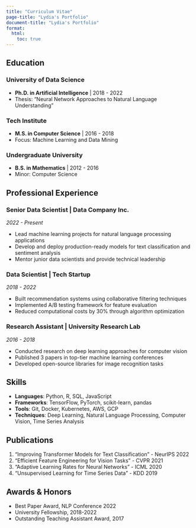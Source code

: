 ```yaml
---
title: "Curriculum Vitae"
page-title: "Lydia's Portfolio"
document-title: "Lydia's Portfolio"
format: 
  html:
    toc: true
---
```


## Education

### University of Data Science
- **Ph.D. in Artificial Intelligence** | 2018 - 2022
- Thesis: "Neural Network Approaches to Natural Language Understanding"

### Tech Institute
- **M.S. in Computer Science** | 2016 - 2018
- Focus: Machine Learning and Data Mining

### Undergraduate University
- **B.S. in Mathematics** | 2012 - 2016
- Minor: Computer Science

## Professional Experience

### Senior Data Scientist | Data Company Inc.
*2022 - Present*

- Lead machine learning projects for natural language processing applications
- Develop and deploy production-ready models for text classification and sentiment analysis
- Mentor junior data scientists and provide technical leadership

### Data Scientist | Tech Startup
*2018 - 2022*

- Built recommendation systems using collaborative filtering techniques
- Implemented A/B testing framework for feature evaluation
- Reduced computational costs by 30% through algorithm optimization

### Research Assistant | University Research Lab
*2016 - 2018*

- Conducted research on deep learning approaches for computer vision
- Published 3 papers in top-tier machine learning conferences
- Developed open-source libraries for image recognition tasks

## Skills

- **Languages**: Python, R, SQL, JavaScript
- **Frameworks**: TensorFlow, PyTorch, scikit-learn, pandas
- **Tools**: Git, Docker, Kubernetes, AWS, GCP
- **Techniques**: Deep Learning, Natural Language Processing, Computer Vision, Time Series Analysis

## Publications

1. "Improving Transformer Models for Text Classification" - NeurIPS 2022
2. "Efficient Feature Engineering for Vision Tasks" - CVPR 2021
3. "Adaptive Learning Rates for Neural Networks" - ICML 2020
4. "Unsupervised Learning for Time Series Data" - KDD 2019

## Awards & Honors

- Best Paper Award, NLP Conference 2022
- University Fellowship, 2018-2022
- Outstanding Teaching Assistant Award, 2017 